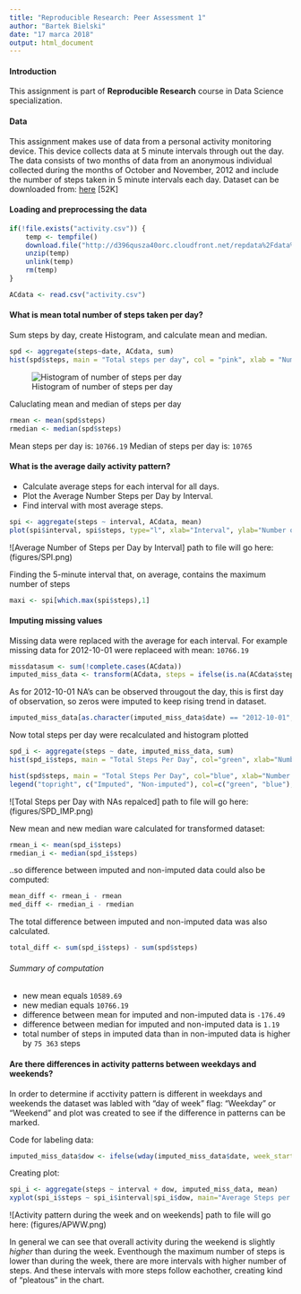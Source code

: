 ---
title: "Reproducible Research: Peer Assessment 1"
author: "Bartek Bielski"
date: "17 marca 2018"
output: html_document
---


#### Introduction
This assignment is part of **Reproducible Research** course in Data Science specialization. 

#### Data 
This assignment makes use of data from a personal activity monitoring device. This device collects data at 5 minute intervals through out the day. The data consists of two months of data from an anonymous individual collected during the months of October and November, 2012 and include the number of steps taken in 5 minute intervals each day. 
Dataset can be downloaded from: [here](https://d396qusza40orc.cloudfront.net/repdata%2Fdata%2Factivity.zip) [52K]


#### Loading and preprocessing the data
```r
if(!file.exists("activity.csv")) {
    temp <- tempfile()
    download.file("http://d396qusza40orc.cloudfront.net/repdata%2Fdata%2Factivity.zip",temp)
    unzip(temp)
    unlink(temp)
    rm(temp)
}

ACdata <- read.csv("activity.csv")

```


#### What is mean total number of steps taken per day?
Sum steps by day, create Histogram, and calculate mean and median.
```r
spd <- aggregate(steps~date, ACdata, sum)
hist(spd$steps, main = "Total steps per day", col = "pink", xlab = "Number of steps")

```
![Histogram of number of steps per day](../RepData_PeerAssessment1/figures/SPD.png)


Caluclating mean and median of steps per day
```r
rmean <- mean(spd$steps)
rmedian <- median(spd$steps)
```
Mean steps per day is: `10766.19`
Median of steps per day is: `10765`


#### What is the average daily activity pattern?
* Calculate average steps for each interval for all days. 
* Plot the Average Number Steps per Day by Interval. 
* Find interval with most average steps. 

```r
spi <- aggregate(steps ~ interval, ACdata, mean)
plot(spi$interval, spi$steps, type="l", xlab="Interval", ylab="Number of Steps", main="Average Number of Steps per Day by Interval")
```
![Average Number of Steps per Day by Interval] path to file will go here: (figures/SPI.png)

Finding the 5-minute interval that, on average, contains the maximum number of steps
```r
maxi <- spi[which.max(spi$steps),1]
```

#### Imputing missing values

Missing data were replaced with the average for each interval. For example missing data for 2012-10-01 were replaceed with mean: ```10766.19```

```r
missdatasum <- sum(!complete.cases(ACdata))
imputed_miss_data <- transform(ACdata, steps = ifelse(is.na(ACdata$steps), spi$steps[match(ACdata$interval, spi$interval)], ACdata$steps))
```
As for 2012-10-01 NA's can be observed througout the day, this is first day of observation, so zeros were imputed to keep rising trend in dataset.

```r
imputed_miss_data[as.character(imputed_miss_data$date) == "2012-10-01", 1] <- 0
```
Now total steps per day were recalculated and histogram plotted

```r
spd_i <- aggregate(steps ~ date, imputed_miss_data, sum)
hist(spd_i$steps, main = "Total Steps Per Day", col="green", xlab="Number of Steps")

hist(spd$steps, main = "Total Steps Per Day", col="blue", xlab="Number of Steps", add=T)
legend("topright", c("Imputed", "Non-imputed"), col=c("green", "blue"), lwd=10)
```
![Total Steps per Day with NAs repalced] path to file will go here: (figures/SPD_IMP.png)

New mean and new median ware calculated for transformed dataset:
```r
rmean_i <- mean(spd_i$steps)
rmedian_i <- median(spd_i$steps)
```

..so difference between imputed and non-imputed data could also be computed:

```r
mean_diff <- rmean_i - rmean
med_diff <- rmedian_i - rmedian
```
The total difference between imputed and non-imputed data was also calculated.
```r
total_diff <- sum(spd_i$steps) - sum(spd$steps)
```
###### Summary of computation
* new mean equals ```10589.69```
* new median equals ```10766.19```
* difference between mean for imputed and non-imputed data is ```-176.49```
* difference between median for imputed and non-imputed data is ```1.19```
* total number of steps in imputed data than in non-imputed data is higher by ```75 363``` steps



#### Are there differences in activity patterns between weekdays and weekends?
In order to determine if acctivity pattern is different in weekdays and weekends the dataset was labled with "day of week" flag: "Weekday" or "Weekend"
and plot was created to see if the difference in patterns can be marked.

Code for labeling data:
```r
imputed_miss_data$dow <- ifelse(wday(imputed_miss_data$date, week_start = getOption("lubridate.week.start", 1)) %in% c(1,5), "Weekday", "Weekend")
```

Creating plot:
```r
spi_i <- aggregate(steps ~ interval + dow, imputed_miss_data, mean)
xyplot(spi_i$steps ~ spi_i$interval|spi_i$dow, main="Average Steps per Day by Interval",xlab="Interval", ylab="Steps",layout=c(1,2), type="l")
```
![Activity pattern during the week and on weekends] path to file will go here: (figures/APWW.png)

In general we can see that overall activity during the weekend is slightly *higher* than during the week. Eventhough the maximum number of steps is lower than during the week, there are more intervals with higher number of steps. And these intervals with more steps follow eachother, creating kind of "pleatous" in the chart.


